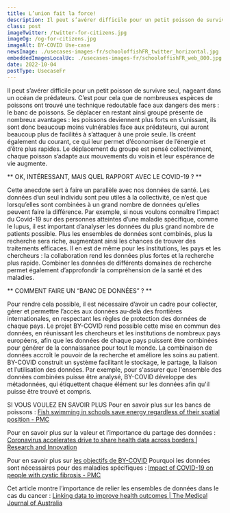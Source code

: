 ```yaml
---
title: L’union fait la force!
description: Il peut s’avérer difficile pour un petit poisson de survivre seul, nageant dans un océan de prédateurs. C’est pour cela que de nombreuses espèces de poissons ont trouvé une technique redoutable face aux dangers des mers - le banc de poissons.
class: post
imageTwitter: /twitter-for-citizens.jpg
imageOg: /og-for-citizens.jpg
imageAlt: BY-COVID Use-case
newsImage: ./usecases-images-fr/schooloffishFR_twitter_horizontal.jpg
embeddedImagesLocalUc: ./usecases-images-fr/schooloffishFR_web_800.jpg
date: 2022-10-04
postType: UsecaseFr
---
```



Il peut s’avérer difficile pour un petit poisson de survivre seul, nageant dans un océan de prédateurs. C’est pour cela que de nombreuses espèces de poissons ont trouvé une technique redoutable face aux dangers des mers : le banc de poissons. Se déplacer en restant ainsi groupé présente de nombreux avantages : les poissons deviennent plus forts en s’unissant, ils sont donc beaucoup moins vulnérables face aux prédateurs, qui auront beaucoup plus de facilités à s’attaquer à une proie seule. Ils créent également du courant, ce qui leur permet d’économiser de l’énergie et d’être plus rapides. Le déplacement du groupe est pensé collectivement, chaque poisson s’adapte aux mouvements du voisin et leur espérance de vie augmente.

** OK, INTÉRESSANT, MAIS QUEL RAPPORT AVEC LE COVID-19 ? **

Cette anecdote sert à faire un parallèle avec nos données de santé. Les données d’un seul individu sont peu utiles à la collectivité, ce n’est que lorsqu’elles sont combinées à un grand nombre de données qu’elles peuvent faire la différence. Par exemple, si nous voulons connaître l’impact du Covid-19 sur des personnes atteintes d’une maladie spécifique, comme le lupus, il est important d’analyser les données du plus grand nombre de patients possible. Plus les ensembles de données sont combinés, plus la recherche sera riche, augmentant ainsi les chances de trouver des traitements efficaces. Il en est de même pour les institutions, les pays et les chercheurs : la collaboration rend les données plus fortes et la recherche plus rapide. Combiner les données de différents domaines de recherche permet également d’approfondir la compréhension de la santé et des maladies. 

** COMMENT FAIRE UN “BANC DE DONNÉES” ? ** 

Pour rendre cela possible, il est nécessaire d’avoir un cadre pour collecter, gérer et permettre l’accès aux données au-delà des frontières internationales, en respectant les règles de protection des données de chaque pays. Le projet BY-COVID rend possible cette mise en commun des données, en réunissant les chercheurs et les institutions de nombreux pays européens, afin que les données de chaque pays puissent être combinées pour générer de la connaissance pour tout le monde. La combinaison de données accroît le pouvoir de la recherche et améliore les soins au patient. BY-COVID construit un système facilitant le stockage, le partage, la liaison et l’utilisation des données. Par exemple, pour s'assurer que l'ensemble des données combinées puisse être analysé, BY-COVID développe des métadonnées, qui étiquettent chaque élément sur les données afin qu'il puisse être trouvé et compris. 

SI VOUS VOULEZ EN SAVOIR PLUS
Pour en savoir plus sur les bancs de poissons : [Fish swimming in schools save energy regardless of their spatial position - PMC ](https://www.ncbi.nlm.nih.gov/pmc/articles/PMC4293471/) 

Pour en savoir plus sur la valeur et l’importance du partage des données : [Coronavirus accelerates drive to share health data across borders | Research and Innovation](https://ec.europa.eu/research-and-innovation/en/horizon-magazine/coronavirus-accelerates-drive-share-health-data-across-borders)

Pour en savoir plus sur [les objectifs de BY-COVID](https://by-covid.org/about/#objectives)
Pourquoi les données sont nécessaires pour des maladies spécifiques : [Impact of COVID-19 on people with cystic fibrosis - PMC](https://www.ncbi.nlm.nih.gov/pmc/articles/PMC7159857/)

Cet article montre l’importance de relier les ensembles de données dans le cas du cancer : [Linking data to improve health outcomes | The Medical Journal of Australia](https://www.mja.com.au/journal/2014/200/7/linking-data-improve-health-outcomes)

